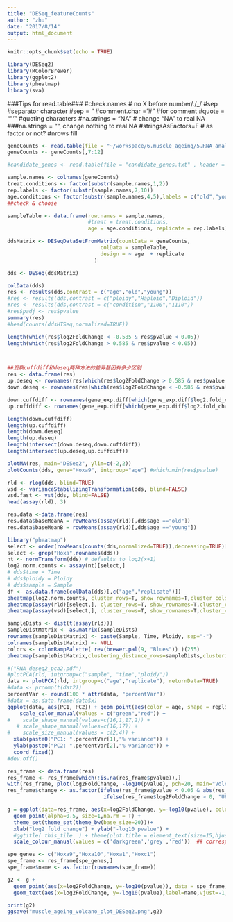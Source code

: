 ```yaml
---
title: "DESeq_featureCounts"
author: "zhu"
date: "2017/8/14"
output: html_document
---
```


```r
knitr::opts_chunk$set(echo = TRUE)
```

```r
library(DESeq2)
library(RColorBrewer)
library(ggplot2)
library(pheatmap)
library(sva)


```

###Tips for read.table###
#check.names # no X before number/./_/
#sep #separator character #sep = "\t"
#comment.char = "#"  #for comment
#quote = "\"'"  #quoting characters
#na.strings = "NA" # change "NA" to real NA ###na.strings = "", change nothing to real NA
#stringsAsFactors=F # as factor or not?
#nrows fill 
```r
geneCounts <- read.table(file = "~/workspace/6.muscle_ageing/5.RNA_analysis/2.featureCounts/merge_featureCounts.tab" , header = T , row.names = 1 , sep = "\t" , check.names = F , comment.char = "")
geneCounts <- geneCounts[,7:12]

#candidate_genes <- read.table(file = "candidate_genes.txt" , header = T , sep = "\t")

sample.names <- colnames(geneCounts)
treat.conditions <- factor(substr(sample.names,1,2))
rep.labels <- factor(substr(sample.names,7,10)) 
age.conditions <- factor(substr(sample.names,4,5),labels = c("old","young"))
##check & choose

sampleTable <- data.frame(row.names = sample.names,
                          #treat = treat.conditions,
                          age = age.conditions, replicate = rep.labels)

ddsMatrix <- DESeqDataSetFromMatrix(countData = geneCounts,
                              colData = sampleTable,
                              design = ~ age  + replicate
                            )

```


```r
dds <- DESeq(ddsMatrix)

colData(dds)
res <- results(dds,contrast = c("age","old","young"))
#res <- results(dds,contrast = c("ploidy","Haploid","Diploid"))
#res <- results(dds,contrast = c("condition","1100","1110"))
#res$padj <- res$pvalue
summary(res)
#head(counts(ddsHTSeq,normalized=TRUE))
```


```r
length(which(res$log2FoldChange < -0.585 & res$pvalue < 0.05))
length(which(res$log2FoldChange > 0.585 & res$pvalue < 0.05))



##观察cuffdiff和deseq两种方法的差异基因有多少区别
res <- data.frame(res)
up.deseq <- rownames(res[which(res$log2FoldChange > 0.585 & res$pvalue < 0.05),])
down.deseq <- rownames(res[which(res$log2FoldChange < -0.585 & res$pvalue < 0.05),])

down.cuffdiff <- rownames(gene_exp.diff[which(gene_exp.diff$log2.fold_change. < -0.585 & gene_exp.diff$p_value < 0.05),])
up.cuffdiff <- rownames(gene_exp.diff[which(gene_exp.diff$log2.fold_change. > 0.585 & gene_exp.diff$p_value < 0.05),])

length(down.cuffdiff)
length(up.cuffdiff)
length(down.deseq)
length(up.deseq)
length(intersect(down.deseq,down.cuffdiff))
length(intersect(up.deseq,up.cuffdiff))

```


```r
plotMA(res, main="DESeq2", ylim=c(-2,2))
plotCounts(dds, gene="Hoxa9", intgroup="age") #which.min(res$pvalue)
```

```r
rld <- rlog(dds, blind=TRUE)
vsd <- varianceStabilizingTransformation(dds, blind=FALSE)
vsd.fast <- vst(dds, blind=FALSE)
head(assay(rld), 3)

res.data <-data.frame(res)
res.data$baseMeanA = rowMeans(assay(rld)[,dds$age =="old"])
res.data$baseMeanB = rowMeans(assay(rld)[,dds$age =="young"])
```

```r
library("pheatmap")
select <- order(rowMeans(counts(dds,normalized=TRUE)),decreasing=TRUE)[1:20]
select <- grep("Hoxa",rownames(dds))
nt <- normTransform(dds) # defaults to log2(x+1)
log2.norm.counts <- assay(nt)[select,]
# dds$time = Time
# dds$ploidy = Ploidy
# dds$sample = Sample
df <- as.data.frame(colData(dds)[,c("age","replicate")])
pheatmap(log2.norm.counts, cluster_rows=T, show_rownames=T,cluster_cols=FALSE, annotation_col=df)
pheatmap(assay(rld)[select,], cluster_rows=T, show_rownames=T,cluster_cols=FALSE, annotation_col=df)
pheatmap(assay(vsd)[select,], cluster_rows=T, show_rownames=T,cluster_cols=T, annotation_col=df)
```

```r

sampleDists <- dist(t(assay(rld)))
sampleDistMatrix <- as.matrix(sampleDists)
rownames(sampleDistMatrix) <- paste(Sample, Time, Ploidy, sep="-")
colnames(sampleDistMatrix) <- NULL
colors <- colorRampPalette( rev(brewer.pal(9, "Blues")) )(255)
pheatmap(sampleDistMatrix,clustering_distance_rows=sampleDists,clustering_distance_cols=sampleDists,col=colors)
```

```r
#("RNA_deseq2_pca2.pdf")
#plotPCA(rld, intgroup=c("sample", "time","ploidy"))
data <- plotPCA(rld, intgroup=c("age","replicate"), returnData=TRUE)
#data <- prcomp(t(dat2))
percentVar <- round(100 * attr(data, "percentVar"))
#datx = as.data.frame(data$x)
ggplot(data, aes(PC1, PC2)) + geom_point(aes(color = age, shape = replicate),size= 4) +
    scale_color_manual(values = c("green","red")) + 
#    scale_shape_manual(values=c(16,1,17,2)) +
   # scale_shape_manual(values=c(16,17)) + 
#    scale_size_manual(values = c(2,4)) + 
  xlab(paste0("PC1: ",percentVar[1],"% variance")) + 
  ylab(paste0("PC2: ",percentVar[2],"% variance")) + 
  coord_fixed()
#dev.off()
```



```r
res_frame <- data.frame(res)
res_frame <- res_frame[which(!is.na(res_frame$pvalue)),]
with(res_frame, plot(log2FoldChange, -log10(pvalue), pch=20, main="Volcano plot"))
res_frame$change <- as.factor(ifelse(res_frame$pvalue < 0.05 & abs(res_frame$log2FoldChange) > log2(1.5),
                               ifelse(res_frame$log2FoldChange > 0, "UP", "DOWN"), "NOT"))

g = ggplot(data=res_frame, aes(x=log2FoldChange, y=-log10(pvalue), color=change)) +
  geom_point(alpha=0.5, size=1,na.rm = T) +
  theme_set(theme_set(theme_bw(base_size=20)))+
  xlab("log2 fold change") + ylab("-log10 pvalue") +
  #ggtitle( this_tile  ) + theme(plot.title = element_text(size=15,hjust = 0.5))+
  scale_colour_manual(values = c('darkgreen','grey','red'))  ## corresponding to the levels(res$change)

spe_genes <- c("Hoxa9","Hoxa10","Hoxa1","Hoxc1")
spe_frame <- res_frame[spe_genes,]
spe_frame$name <- as.factor(rownames(spe_frame))

g2 <- g + 
  geom_point(aes(x=log2FoldChange, y=-log10(pvalue)), data = spe_frame, color="yellow")+
  geom_text(aes(x=log2FoldChange, y=-log10(pvalue),label=name,vjust=-1,hjust=-0.1), data = spe_frame,color="black")

print(g2)
ggsave("muscle_ageing_volcano_plot_DESeq2.png",g2)

```













